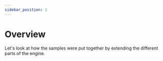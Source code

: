 ```yaml
---
sidebar_position: 1
---
```


# Overview

Let's look at how the samples were put together by extending the different parts of the engine.